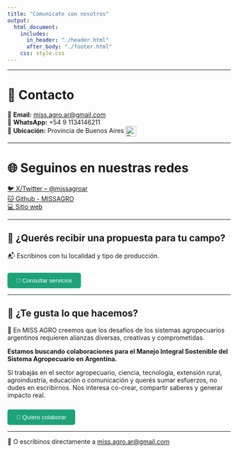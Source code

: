 ```yaml
---
title: "Comunicate con nosotros"
output: 
  html_document:
    includes:
      in_header: "./header.html"
      after_body: "./footer.html"
    css: style.css
---
```


---

# 👥 Contacto

📧 **Email:** [miss.agro.ar@gmail.com](mailto:missagroar@gmail.com)  
📱 **WhatsApp:** +54 9 1134146211  
📍 **Ubicación:** Provincia de Buenos Aires
<img src="https://upload.wikimedia.org/wikipedia/commons/1/1a/Flag_of_Argentina.svg" alt="Bandera Argentina" width="24" style="vertical-align:middle;">  

---

# 🌐 Seguinos en nuestras redes

[🐦 X/Twitter – @missagroar](https://x.com/missagroar)  
[🐱 Github - MISSAGRO](https://github.com/MISSAGRO)  
[💻 Sitio web](https://missagro.github.io/MISSAGRO)  

---  

## 🤝 ¿Querés recibir una propuesta para tu campo?

📬 Escribinos con tu localidad y tipo de producción.

<!-- Botón que despliega el formulario de servicios -->
<button onclick="document.getElementById('formulario-servicios').style.display='block'" 
        style="background-color: #1ea379; color: white; padding: 10px 20px; border: none; border-radius: 5px; margin-top: 10px;">
📧 Consultar servicios
</button>

<!-- Formulario de servicios -->
<div id="formulario-servicios" style="display:none; margin-top: 20px;">

<form action="https://formspree.io/f/xvgaonga" method="POST">
  <label>Nombre completo:<br>
    <input type="text" name="nombre" required>
  </label><br><br>

  <label>Email de contacto:<br>
    <input type="email" name="_replyto" required>
  </label><br><br>

  <label>Zona o localidad:<br>
    <input type="text" name="zona">
  </label><br><br>

  <label>¿En qué servicios tenés interés?<br>
    <textarea name="mensaje" rows="4" required></textarea>
  </label><br><br>

  <button type="submit" style="background-color:#004d40; color:white; padding:10px 20px; border:none; border-radius:5px;">
    Enviar consulta
  </button>
</form>
</div>

---

## 🤝 ¿Te gusta lo que hacemos?

💞️ En MISS AGRO creemos que los desafíos de los sistemas agropecuarios argentinos requieren alianzas diversas, creativas y comprometidas.

**Estamos buscando colaboraciones para el Manejo Integral Sostenible del Sistema Agropecuario en Argentina.**

Si trabajás en el sector agropecuario, ciencia, tecnología, extensión rural, agroindustria, educación o comunicación y querés sumar esfuerzos, no dudes en escribirnos. Nos interesa co-crear, compartir saberes y generar impacto real.

<!-- Botón que despliega el formulario de colaboración -->
<button onclick="document.getElementById('formulario-colaboracion').style.display='block'" 
        style="background-color: #1ea379; color: white; padding: 10px 20px; border: none; border-radius: 5px; margin-top: 10px;">
📧 Quiero colaborar
</button>

<!-- Formulario de colaboración -->
<div id="formulario-colaboracion" style="display:none; margin-top: 20px;">

<form action="https://formspree.io/f/xvgaonga" method="POST">
  <label>Nombre completo:<br>
    <input type="text" name="nombre" required>
  </label><br><br>

  <label>Email de contacto:<br>
    <input type="email" name="_replyto" required>
  </label><br><br>

  <label>Zona o localidad:<br>
    <input type="text" name="zona">
  </label><br><br>

  <label>¿En qué te gustaría colaborar?<br>
    <textarea name="mensaje" rows="4" required></textarea>
  </label><br><br>

  <button type="submit" style="background-color:#004d40; color:white; padding:10px 20px; border:none; border-radius:5px;">
    Enviar propuesta
  </button>
</form>
</div>

---

📩 O escribinos directamente a [miss.agro.ar@gmail.com](mailto:miss.agro.ar@gmail.com)

